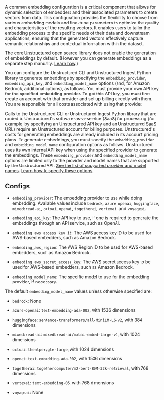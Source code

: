 A common embedding configuration is a critical component that allows for dynamic selection of embedders and their associated parameters to create vectors from data. This configuration provides the flexibility to choose from various embedding models and fine-tune parameters to optimize the quality and characteristics of the resulting vectors. It enables users to tailor the embedding process to the specific needs of their data and downstream applications, ensuring that the generated vectors effectively capture semantic relationships and contextual information within the dataset.

The core [Unstructured](https://github.com/Unstructured-IO/unstructured) open source library does not enable the generation of embeddings by default. (However you can generate embeddings as a separate step manually. 
[Learn how](/open-source/core-functionality/embedding).)

You can configure the Unstructured CLI and Unstructured Ingest Python library to generate embeddings by specifying the 
`embedding_provider`, `embedding_api_key`, and `embedding_model_name` options (and, for Amazon Bedrock, additional options), as follows. 
You must provide your own API key for the specified embedding provider. To get this API key, you must first create an account with that 
provider and set up billing directly with them. You are responsible for all costs associated with using that provider.

Calls to the Unstructured CLI or Unstructured Ingest Python library that are routed to Unstructured's software-as-a-service (SaaS) 
for processing (for example, by specifying an Unstructured API key and an Unstructured SaaS URL) require an Unstructured account for billing purposes. Unstructured's costs for generating 
embeddings are already included in its account pricing plans. To 
generate embeddings, you must specify the `embedding_provider` and `embedding_model_name` configuration options as follows. Unstructured uses its own internal API key 
when using the specified provider to generate the embeddings. These 
`embedding_provider` and `embedding_model_name` options are limited only to the provider and model names that are supported by the Unstructured API. 
[See the list of supported provider and model names](/api-reference/workflow/workflows#embedder-node). [Learn how to specify these options](/open-source/how-to/embedding).

## Configs

*   `embedding_provider`: The embedding provider to use while doing embedding. Available values include `bedrock`, `azure-openai`, `huggingface`, `mixedbread-ai`, `octoai`, `openai`, `togetherai`, `vertexai`, and `voyageai`.
    
*   `embedding_api_key`: The API key to use, if one is required to generate the embeddings through an API service, such as OpenAI.

*   `embedding_aws_access_key_id`: The AWS access key ID to be used for AWS-based embedders, such as Amazon Bedrock.

*   `embedding_aws_region`: The AWS Region ID to be used for AWS-based embedders, such as Amazon Bedrock.

*   `embedding_aws_secret_access_key`: The AWS secret access key to be used for AWS-based embedders, such as Amazon Bedrock.
    
*   `embedding_model_name`: The specific model to use for the embedding provider, if necessary.

The default `embedding_model_name` values unless otherwise specified are:

* `bedrock`: None

* `azure-openai`: `text-embedding-ada-002`, with 1536 dimensions

* `huggingface`: `sentence-transformers/all-MiniLM-L6-v2`, with 384 dimensions

* `mixedbread-ai`: `mixedbread-ai/mxbai-embed-large-v1`, with 1024 dimensions

* `octoai`: `thenlper/gte-large`, with 1024 dimensions

* `openai`: `text-embedding-ada-002`, with 1536 dimensions

* `togetherai`: `togethercomputer/m2-bert-80M-32k-retrieval`, with 768 dimensions

* `vertexai`: `text-embedding-05`, with 768 dimensions

* `voyageai`: None